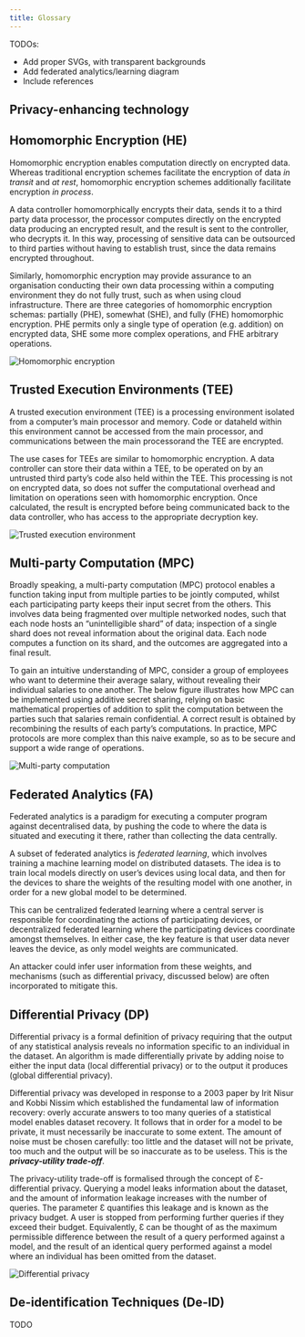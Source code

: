 ```yaml
---
title: Glossary
---
```



<CookieBanner />

TODOs:

- Add proper SVGs, with transparent backgrounds
- Add federated analytics/learning diagram
- Include references

## Privacy-enhancing technology

## Homomorphic Encryption (HE)

Homomorphic encryption enables computation directly on encrypted data. Whereas traditional encryption schemes facilitate the encryption of data _in transit_ and _at rest_, homomorphic encryption schemes additionally facilitate encryption _in process_.

<Collapse label="Details">

A data controller homomorphically encrypts their data, sends it to a third party data processor, the processor computes directly on the encrypted data producing an encrypted result, and the result is sent to the controller, who decrypts it. In this way, processing of sensitive data can be outsourced to third parties without having to establish trust, since the data remains encrypted throughout.

Similarly, homomorphic encryption may provide assurance to an organisation conducting their own data processing within a computing environment they do not fully trust, such as when using cloud infrastructure. There are three categories of homomorphic encryption schemas: partially (PHE), somewhat (SHE), and fully (FHE) homomorphic encryption. PHE permits only a single type of operation (e.g. addition) on encrypted data, SHE some more complex operations, and FHE arbitrary operations.

![Homomorphic encryption](./images/test.png)

</Collapse>

## Trusted Execution Environments (TEE)

A trusted execution environment (TEE) is a processing environment isolated from a computer’s main processor and memory. Code or dataheld within this environment cannot be accessed from the main processor, and communications between the main processorand the TEE are encrypted.

<Collapse label="Details">

The use cases for TEEs are similar to homomorphic encryption. A data controller can store their data within a TEE, to be operated on by an untrusted third party’s code also held within the TEE. This processing is not on encrypted data, so does not suffer the computational overhead and limitation on operations seen with homomorphic encryption. Once calculated, the result is encrypted before being communicated back to the data controller, who has access to the appropriate decryption key.

![Trusted execution environment](./images/tee.png)

</Collapse>

## Multi-party Computation (MPC)

Broadly speaking, a multi-party computation (MPC) protocol enables a function taking input from multiple parties to be jointly computed, whilst each participating party keeps their input secret from the others. This involves data being fragmented over multiple networked nodes, such that each node hosts an “unintelligible shard” of data; inspection of a single shard does not reveal information about the original data. Each node computes a function on its shard, and the outcomes are aggregated into a final result.

<Collapse label="Details">

To gain an intuitive understanding of MPC, consider a group of employees who want to determine their average salary, without revealing their individual salaries to one another. The below figure illustrates how MPC can be implemented using additive secret sharing, relying on basic mathematical properties of addition to split the computation between the parties such that salaries remain confidential. A correct result is obtained by recombining the results of each party’s computations. In practice, MPC protocols are more complex than this naive example, so as to be secure and support a wide range of operations.

![Multi-party computation](./images/mpc.png)

</Collapse>

## Federated Analytics (FA)

Federated analytics is a paradigm for executing a computer program against decentralised data, by pushing the code to where the data is situated and executing it there, rather than collecting the data centrally.

<Collapse label="Details">

A subset of federated analytics is _federated learning_, which involves training a machine learning model on distributed datasets. The idea is to train local models directly on user’s devices using local data, and then for the devices to share the weights of the resulting model with one another, in order for a new global model to be determined.

This can be centralized federated learning where a central server is responsible for coordinating the actions of participating devices, or decentralized federated learning where the participating devices coordinate amongst themselves. In either case, the key feature is that user data never leaves the device, as only model weights are communicated.

An attacker could infer user information from these weights, and mechanisms (such as differential privacy, discussed below) are often incorporated to mitigate this.

</Collapse>

## Differential Privacy (DP)

Differential privacy is a formal definition of privacy requiring that the output of any statistical analysis reveals no information specific to an individual in the dataset. An algorithm is made differentially private by adding noise to either the input data (local differential privacy) or to the output it produces (global differential privacy).

<Collapse label="Details">

Differential privacy was developed in response to a 2003 paper by Irit Nisur and Kobbi Nissim which established the fundamental law of information recovery: overly accurate answers to too many queries of a statistical model enables dataset recovery. It follows that in order for a model to be private, it must necessarily be inaccurate to some extent. The amount of noise must be chosen carefully: too little and the dataset will not be private, too much and the output will be so inaccurate as to be useless. This is the _**privacy-utility trade-off**_.

The privacy-utility trade-off is formalised through the concept of Ɛ-differential privacy. Querying a model leaks information about the dataset, and the amount of information leakage increases with the number of queries. The parameter Ɛ quantifies this leakage and is known as the privacy budget. A user is stopped from performing further queries if they exceed their budget. Equivalently, Ɛ can be thought of as the maximum permissible difference between the result of a query performed against a model, and the result of an identical query performed against a model where an individual has been omitted from the dataset.

![Differential privacy](./images/dp.png)

</Collapse>

## De-identification Techniques (De-ID)

<Collapse label="Details">TODO</Collapse>
